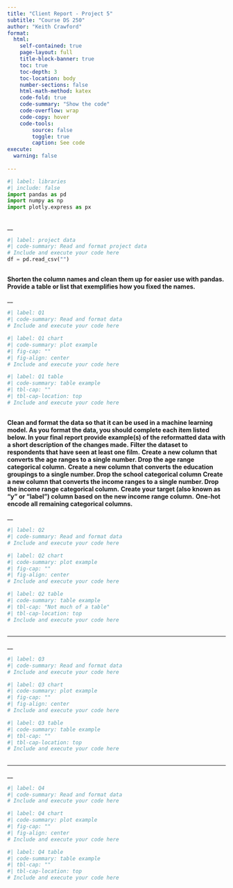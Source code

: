 ```yaml
---
title: "Client Report - Project 5"
subtitle: "Course DS 250"
author: "Keith Crawford"
format:
  html:
    self-contained: true
    page-layout: full
    title-block-banner: true
    toc: true
    toc-depth: 3
    toc-location: body
    number-sections: false
    html-math-method: katex
    code-fold: true
    code-summary: "Show the code"
    code-overflow: wrap
    code-copy: hover
    code-tools:
        source: false
        toggle: true
        caption: See code
execute: 
  warning: false
    
---
```


```python
#| label: libraries
#| include: false
import pandas as pd
import numpy as np
import plotly.express as px


```


## 

__

```python
#| label: project data
#| code-summary: Read and format project data
# Include and execute your code here
df = pd.read_csv("")
```



## 

__Shorten the column names and clean them up for easier use with pandas. Provide a table or list that exemplifies how you fixed the names.__

__

```python
#| label: Q1
#| code-summary: Read and format data
# Include and execute your code here


```



```python
#| label: Q1 chart
#| code-summary: plot example
#| fig-cap: ""
#| fig-align: center
# Include and execute your code here

```


```python
#| label: Q1 table
#| code-summary: table example
#| tbl-cap: ""
#| tbl-cap-location: top
# Include and execute your code here

```


## 

__Clean and format the data so that it can be used in a machine learning model. As you format the data, you should complete each item listed below. In your final report provide example(s) of the reformatted data with a short description of the changes made.__
__Filter the dataset to respondents that have seen at least one film.__
__Create a new column that converts the age ranges to a single number. Drop the age range categorical column.__
__Create a new column that converts the education groupings to a single number. Drop the school categorical column__
__Create a new column that converts the income ranges to a single number. Drop the income range categorical column.__
__Create your target (also known as “y” or “label”) column based on the new income range column.__
__One-hot encode all remaining categorical columns.__

__

```python
#| label: Q2
#| code-summary: Read and format data
# Include and execute your code here


```


```python
#| label: Q2 chart
#| code-summary: plot example
#| fig-cap: ""
#| fig-align: center
# Include and execute your code here

```


```python
#| label: Q2 table
#| code-summary: table example
#| tbl-cap: "Not much of a table"
#| tbl-cap-location: top
# Include and execute your code here

```


## 

____

__

```python
#| label: Q3
#| code-summary: Read and format data
# Include and execute your code here


```



```python
#| label: Q3 chart
#| code-summary: plot example
#| fig-cap: ""
#| fig-align: center
# Include and execute your code here

```


```python
#| label: Q3 table
#| code-summary: table example
#| tbl-cap: ""
#| tbl-cap-location: top
# Include and execute your code here


```

## 

____

__

```python
#| label: Q4
#| code-summary: Read and format data
# Include and execute your code here

```



```python
#| label: Q4 chart
#| code-summary: plot example
#| fig-cap: ""
#| fig-align: center
# Include and execute your code here

```


```python
#| label: Q4 table
#| code-summary: table example
#| tbl-cap: ""
#| tbl-cap-location: top
# Include and execute your code here


```